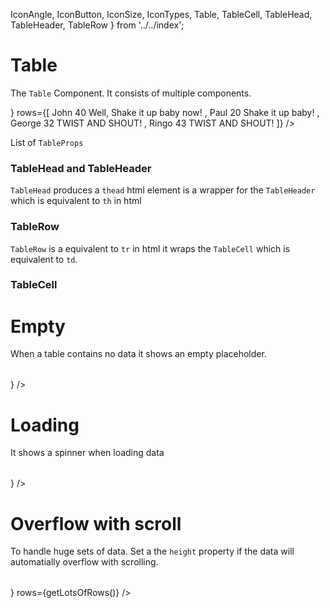   IconAngle,
  IconButton,
  IconSize,
  IconTypes,
  Table,
  TableCell,
  TableHead,
  TableHeader,
  TableRow
} from '../../index';

<Meta title="Components|Table" component={Table} />

# Table

The `Table` Component. It consists of multiple components.

<Preview>
  <Story name="Sample">
    <Table
      isLoading={false}
      header={
        <TableHead>
          <TableHeader maxWidth="120px" label="Name" />
          <TableHeader maxWidth="100px" label="Age" />
          <TableHeader label="Description" />
          <TableHeader maxWidth="100px" label="" />
        </TableHead>
      }
      rows={[
        <TableRow key={'1'}>
          <TableCell>John</TableCell>
          <TableCell>40</TableCell>
          <TableCell>Well, Shake it up baby now!</TableCell>
          <TableCell align="right">
            <IconButton
              type={IconTypes.ellipsis}
              transform={IconAngle.NegativeNinety}
              size={IconSize.XSmall}
            />
          </TableCell>
        </TableRow>,
        <TableRow key={'2'}>
          <TableCell>Paul</TableCell>
          <TableCell>20</TableCell>
          <TableCell>Shake it up baby!</TableCell>
          <TableCell align="right">
            <IconButton
              type={IconTypes.ellipsis}
              transform={IconAngle.NegativeNinety}
              size={IconSize.XSmall}
            />
          </TableCell>
        </TableRow>,
        <TableRow key={'3'}>
          <TableCell>George</TableCell>
          <TableCell>32</TableCell>
          <TableCell>TWIST AND SHOUT!</TableCell>
          <TableCell align="right">
            <IconButton
              type={IconTypes.ellipsis}
              transform={IconAngle.NegativeNinety}
              size={IconSize.XSmall}
            />
          </TableCell>
        </TableRow>,
        <TableRow key={'4'}>
          <TableCell>Ringo</TableCell>
          <TableCell>43</TableCell>
          <TableCell>TWIST AND SHOUT!</TableCell>
          <TableCell align="right">
            <IconButton
              type={IconTypes.ellipsis}
              transform={IconAngle.NegativeNinety}
              size={IconSize.XSmall}
            />
          </TableCell>
        </TableRow>
      ]}
    />
  </Story>
</Preview>

List of `TableProps`

<Props of={Table} />

### TableHead and TableHeader

`TableHead` produces a `thead` html element is a wrapper for
the `TableHeader` which is equivalent to `th` in html

<Props of={TableHeader} />

### TableRow

`TableRow` is a equivalent to `tr` in html it wraps the `TableCell` which is equivalent to `td`.

<Props of={TableRow} />

### TableCell

<Props of={TableCell} />

# Empty

When a table contains no data it shows an empty placeholder.

<Preview>
  <Story name="Empty">
    <Table
      isLoading={false}
      header={
        <TableHead>
          <TableHeader maxWidth="120px" label="Name" />
          <TableHeader maxWidth="100px" label="Age" />
          <TableHeader label="Description" />
        </TableHead>
      }
    />
  </Story>
</Preview>

# Loading

It shows a spinner when loading data

<Preview>
  <Story name="Loading">
    <Table
      isLoading={true}
      header={
        <TableHead>
          <TableHeader maxWidth="120px" label="Name" />
          <TableHeader maxWidth="100px" label="Age" />
          <TableHeader label="Description" />
        </TableHead>
      }
    />
  </Story>
</Preview>

# Overflow with scroll

To handle huge sets of data. Set a the `height` property if the data will automatially overflow with scrolling.

<Preview>
  <Story name="Overflow">
    <Table
      isLoading={false}
      height={'50vh'}
      header={
        <TableHead>
          <TableHeader maxWidth="120px" label="Name" />
          <TableHeader maxWidth="100px" label="Age" />
          <TableHeader label="Description" />
          <TableHeader maxWidth="100px" label="" />
        </TableHead>
      }
      rows={getLotsOfRows()}
    />
  </Story>
</Preview>
